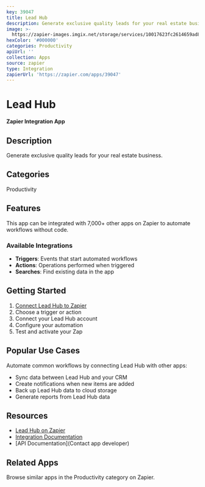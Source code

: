 ```yaml
---
key: 39047
title: Lead Hub
description: Generate exclusive quality leads for your real estate business.
image: >-
  https://zapier-images.imgix.net/storage/services/10017623fc2614659ad81e2c5360a032.png?auto=format%2Ccompress&ixlib=python-3.0.0&q=50
hexColor: '#000000'
categories: Productivity
apiUrl: ''
collection: Apps
source: zapier
type: Integration
zapierUrl: 'https://zapier.com/apps/39047'
---
```

# Lead Hub

**Zapier Integration App**

## Description

Generate exclusive quality leads for your real estate business.

## Categories

Productivity

## Features

This app can be integrated with 7,000+ other apps on Zapier to automate workflows without code.

### Available Integrations

- **Triggers**: Events that start automated workflows
- **Actions**: Operations performed when triggered
- **Searches**: Find existing data in the app

## Getting Started

1. [Connect Lead Hub to Zapier](https://zapier.com/apps/39047)
2. Choose a trigger or action
3. Connect your Lead Hub account
4. Configure your automation
5. Test and activate your Zap

## Popular Use Cases

Automate common workflows by connecting Lead Hub with other apps:

- Sync data between Lead Hub and your CRM
- Create notifications when new items are added
- Back up Lead Hub data to cloud storage
- Generate reports from Lead Hub data

## Resources

- [Lead Hub on Zapier](https://zapier.com/apps/39047)
- [Integration Documentation](https://zapier.com/apps/39047/integrations)
- [API Documentation](Contact app developer)

## Related Apps

Browse similar apps in the Productivity category on Zapier.
